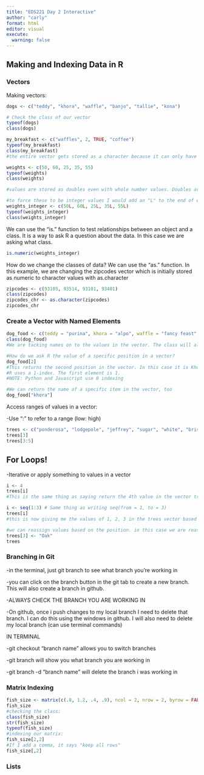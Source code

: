 ```yaml
---
title: "EDS221 Day 2 Interactive"
author: "carly"
format: html
editor: visual
execute: 
  warning: false
---
```


## Making and Indexing Data in R

### Vectors

Making vectors:

```r
dogs <- c("teddy", "khora", "waffle", "banjo", "tallie", "kona")

# Check the class of our vector
typeof(dogs)
class(dogs)
```

```r
my_breakfast <- c("waffles", 2, TRUE, "coffee")
typeof(my_breakfast)
class(my_breakfast)
#the entire vector gets stored as a character because it can only have 1 type so it defaults to character
```

```r
weights <- c(50, 60, 25, 35, 55)
typeof(weights)
class(weights)

#values are stored as doubles even with whole number values. Doubles are values that can have decimals. 

#to force these to be integer values I would add an "L" to the end of each
weights_integer <- c(50L, 60L, 25L, 35L, 55L)
typeof(weights_integer)
class(weights_integer)
```

We can use the "is." function to test relationships between an object and a class. It is a way to ask R a question about the data. In this case we are asking what class.

```r
is.numeric(weights_integer)
```

How do we change the classes of data? We can use the "as." function. In this example, we are changing the zipcodes vector which is initially stored as numeric to character values with as.character

```r
zipcodes <- c(93105, 93514, 93101, 93401)
class(zipcodes)
zipcodes_chr <- as.character(zipcodes)
zipcodes_chr
```

### Create a Vector with Named Elements

```r
dog_food <- c(teddy = "purina", khora = "alpo", waffle = "fancy feast", banjo = "blue diamond", tallie = "farmer's dog")
class(dog_food)
#We are tacking names on to the values in the vector. The class will always be of the stored values (those that are to the right of the equals sign). In most cases, the data in the vector is not named.
```

```r
#How do we ask R the value of a specific position in a vector?
dog_food[2]
#This returns the second position in the vector. In this case it is Khora. 
#R uses a 1-index. The first element is 1.
#NOTE: Python and Javascript use 0 indexing
```

```r
#We can return the name of a specific item in the vector, too
dog_food["khora"]
```

Access ranges of values in a vector:

-Use ":" to refer to a range (low: high)

```r
trees <- c("ponderosa", "lodgepole", "jeffrey", "sugar", "white", "bristlecone")
trees[3]
trees[3:5]
```

## For Loops!

-Iterative or apply something to values in a vector

```r
i <- 4
trees[i]
#This is the same thing as saying return the 4th value in the vector trees
```

```r
i <- seq(1:3) # Same thing as writing seq(from = 1, to = 3)
trees[i]
#this is now giving me the values of 1, 2, 3 in the trees vector based on the sequence we created
```

```r
#we can reassign values based on the position. in this case we are reassigning the third item in the vector as "oak".
trees[3] <- "Oak"
trees
```

### Branching in Git

-in the terminal, just git branch to see what branch you're working in

-you can click on the branch button in the git tab to create a new branch. This will also create a branch in github.

-ALWAYS CHECK THE BRANCH YOU ARE WORKING IN

-On github, once i push changes to my local branch I need to delete that branch. I can do this using the windows in github. I will also need to delete my local branch (can use terminal commands)

IN TERMINAL

-git checkout "branch name" allows you to switch branches

-git branch will show you what branch you are working in

-git branch -d "branch name" will delete the branch i was working in

### Matrix Indexing

```r
fish_size <- matrix(c(.8, 1.2, .4, .9), ncol = 2, nrow = 2, byrow = FALSE)
fish_size
#checking the class:
class(fish_size)
str(fish_size)
typeof(fish_size)
#indexing our matrix:
fish_size[2,2]
#If I add a comma, it says "keep all rows"
fish_size[,2]
```

### Lists 
